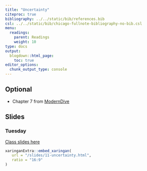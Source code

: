 ```yaml
---
title: "Uncertainty"
citeproc: true
bibliography: ../../static/bib/references.bib
csl: ../../static/bib/chicago-fullnote-bibliography-no-bib.csl
menu: 
  readings:
    parent: Readings
    weight: 10
type: docs
output:
  blogdown::html_page:
    toc: true
editor_options: 
  chunk_output_type: console
---
```



## Optional

- <i class="fa fa-external-link-square-alt" aria-hidden="true"></i> Chapter 7 from [ModernDive](https://moderndive.com/7-sampling.html)


## Slides

### Tuesday

[Class slides here](/slides/11-uncertainty.html)


```r
xaringanExtra::embed_xaringan(
   url = "/slides/11-uncertainty.html",
   ratio = "16:9"
)
```

